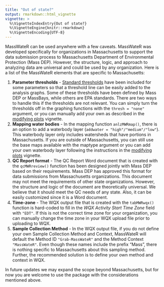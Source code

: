```yaml
---
title: "Out of state?"
output: rmarkdown::html_vignette
vignette: >
  %\VignetteIndexEntry{Out of state?}
  %\VignetteEngine{knitr::rmarkdown}
  %\VignetteEncoding{UTF-8}
---
```


MassWateR can be used anywhere with a few caveats. MassWateR was developed specifically for organizations in Massachusetts to support the data submission process to Massachusetts Department of Environmental Protection (Mass DEP). However, the structure, logic, and approach to analyzing data are universal and could be used by any organization. Here is a list of the MassWateR elements that are specific to Massachusetts:

1. __Parameter thresholds__ - [Standard thresholds](https://github.com/massbays-tech/MassWateR/raw/refs/heads/main/inst/extdata/ThresholdMapping.xlsx) have been included for some parameters so that a threshold line can be easily added to the analysis graphs. Some of these thresholds have been defined by Mass DEP or MassBays, while others are EPA standards. There are two ways to handle this if the thresholds are not relevant. You can simply turn the thresholds off in the graphing functions with the `thresh = "none"` argument, or you can manually add your own as described in the [modifying plots](https://massbays-tech.github.io/MassWateR/articles/modifying.html) vignette.
1. __Mapping water bodies__ - In the mapping function `anlzMWRmap()`, there is an option to add a waterbody layer (`addwater = "high"/"medium"/"low"`). This waterbody layer only includes watersheds that have portions in Massachusetts. If you are outside of Massachusetts, you can still use the base maps available with the maptype argument or you can add your own waterbody layer following the instructions in the [modifying plots](https://massbays-tech.github.io/MassWateR/articles/modifying.html) vignette.
1. __QC Report format__ - The QC Report Word document that is created with the `qcMWRreview()` function has been designed jointly with Mass DEP based on their requirements. Mass DEP has approved this format for data submissions from Massachusetts organizations. This document may not meet the requirements of other state organizations. However, the structure and logic of the document are theoretically universal. We believe that it should meet the QC needs of any state. Also, it can be easily customized since it is a Word document.
1. __Time-zone__ - The WQX output file that is created with the `tabMWRwqx()` function is hard-coded to fill in the *WQX Activity Start Time Zone* field with `"EDT"`. If this is not the correct time zone for your organization, you can manually change the time zone in your WQX upload file prior to uploading to WQX.
1. __Sample Collection Method__ - In the WQX output file, if you do not define your own Sample Collection Method and Context, MassWateR will default the Method ID `"Grab-MassWateR"` and the Method Context `"MassWateR"`. Even though these names include the prefix "Mass", there is nothing specific to Massachusetts about this sampling method. Further, the recommended solution is to define your own method and context in WQX.

In future updates we may expand the scope beyond Massachusetts, but for now you are welcome to use the package with the considerations mentioned above.

